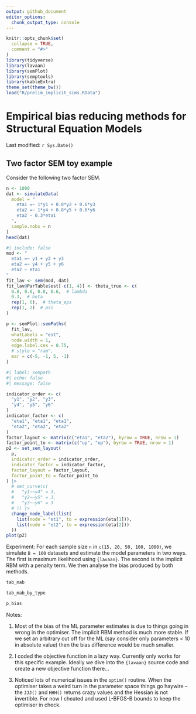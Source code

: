 ```yaml
---
output: github_document
editor_options: 
  chunk_output_type: console
---
```


<!-- README.md is generated from README.Rmd. Please edit that file -->

```r
knitr::opts_chunk$set(
  collapse = TRUE,
  comment = "#>"
)
library(tidyverse)
library(lavaan)
library(semPlot)
library(semptools)
library(kableExtra)
theme_set(theme_bw())
load("R/prelim_implicit_sims.RData")
```

# Empirical bias reducing methods for Structural Equation Models

<!-- badges: start -->
<!-- badges: end -->

Last modified: `r Sys.Date()`

## Two factor SEM toy example

Consider the following two factor SEM.

```r
n <- 1000
dat <- simulateData(
  model = "
    eta1 =~ 1*y1 + 0.8*y2 + 0.6*y3
    eta2 =~ 1*y4 + 0.8*y5 + 0.6*y6
    eta2 ~ 0.3*eta1
  ",
  sample.nobs = n
)
head(dat)
```

```r
#| include: false
mod <- "
  eta1 =~ y1 + y2 + y3
  eta2 =~ y4 + y5 + y6
  eta2 ~ eta1
"
fit_lav <- sem(mod, dat)
fit_lav@ParTable$est[-c(1, 4)] <- theta_true <- c(
  0.8, 0.6, 0.8, 0.6,  # lambda
  0.3,  # beta
  rep(1, 6),  # theta_eps
  rep(1, 2)  # psi
)

p <- semPlot::semPaths(
  fit_lav, 
  whatLabels = "est",
  node.width = 1,
  edge.label.cex = 0.75,
  # style = "ram",
  mar = c(-5, -1, 5, -1)
)
```

```r
#| label: sempath
#| echo: false
#| message: false

indicator_order <- c(
  "y1", "y2", "y3",
  "y4", "y5", "y6"
)
indicator_factor <- c(
  "eta1", "eta1", "eta1",
  "eta2", "eta2", "eta2"
)
factor_layout <- matrix(c("eta1", "eta2"), byrow = TRUE, nrow = 1)
factor_point_to <- matrix(c("up", "up"), byrow = TRUE, nrow = 1)
p2 <- set_sem_layout(
  p,
  indicator_order = indicator_order,
  indicator_factor = indicator_factor,
  factor_layout = factor_layout,
  factor_point_to = factor_point_to
) |>
  # set_curve(c(
  #   "y1~~y4" = 3,
  #   "y2~~y5" = 3,
  #   "y3~~y6" = 3
  # )) |>
  change_node_label(list(
    list(node = "et1", to = expression(eta[1])),
    list(node = "et2", to = expression(eta[2]))
  ))
plot(p2)
```

Experiment: For each sample size `n` in `c(15, 20, 50, 100, 1000)`, we simulate `B = 100` datasets and estimate the model parameters in two ways. The first is maximum likelihood using `{lavaan}`. The second is the implicit RBM with a penalty term. We then analyse the bias produced by both methods.

```r
tab_mab
```

```r
tab_mab_by_type
```

```r
p_bias
```

Notes:

1. Most of the bias of the ML parameter estimates is due to things going in wrong in the optimiser. The implicit RBM method is much more stable. If we set an arbitrary cut off for the ML (say consider only parameters < 10 in absolute value) then the bias difference would be much smaller.

2. I coded the objective function in a lazy way. Currently only works for this specific example. Ideally we dive into the `{lavaan}` source code and create a new objective function there...

3. Noticed lots of numerical issues in the `optim()` routine. When the optimiser takes a weird turn in the parameter space things go haywire -- the `JJJ()` and `HHH()` returns crazy values and the Hessian is not invertible. For now I cheated and used L-BFGS-B bounds to keep the optimiser in check.
